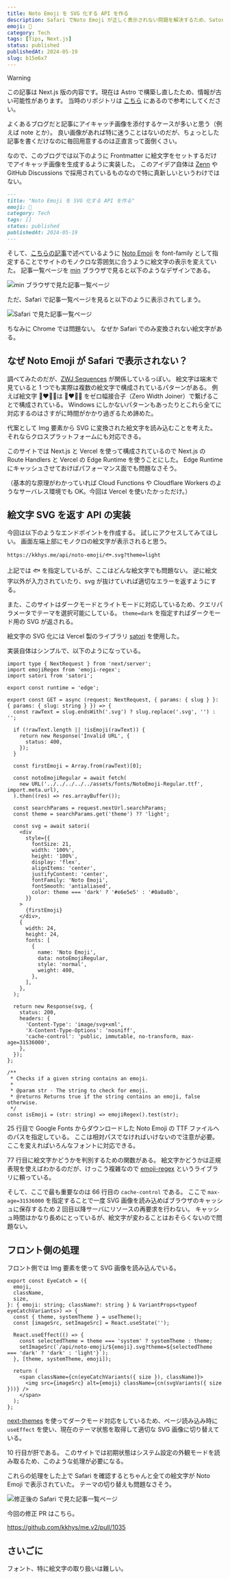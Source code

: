 ```yaml
---
title: Noto Emoji を SVG 化する API を作る
description: Safari でNoto Emoji が正しく表示されない問題を解決するため、Satori を使って絵文字を SVG 化する API を作成し、ブログのアイキャッチ画像として活用する方法を解説した記事である。
emoji: 🔄
category: Tech
tags: [Tips, Next.js]
status: published
publishedAt: 2024-05-19
slug: b15e6x7
---
```


> [!WARNING]
> この記事は Next.js 版の内容です。現在は Astro で構築し直したため、情報が古い可能性があります。
> 当時のリポジトリは [こちら](https://github.com/kkhys/me.v2) にあるので参考にしてください。

よくあるブログだと記事にアイキャッチ画像を添付するケースが多いと思う（例えば note とか）。
良い画像があれば特に迷うことはないのだが、ちょっとした記事を書くだけなのに毎回用意するのは正直言って面倒くさい。

なので、このブログでは以下のように Frontmatter に絵文字をセットするだけでアイキャッチ画像を生成するように実装した。
このアイデア自体は [Zenn](https://zenn.dev) や GitHub Discussions で採用されているものなので特に真新しいというわけではない。

```md title="index.mdx"
---
title: "Noto Emoji を SVG 化する API を作る"
emoji: 🔄
category: Tech
tags: []
status: published
publishedAt: 2024-05-19
---
```

そして、[こちらの記事](/blog/posts/b1fw2ts#h1ne0dv)で述べているように [Noto Emoji](https://fonts.google.com/noto/specimen/Noto+Emoji) を font-family として指定することでサイトのモノクロな雰囲気に合うように絵文字の表示を変えていた。
記事一覧ページを [min](https://minbrowser.org) ブラウザで見ると以下のようなデザインである。

![min ブラウザで見た記事一覧ページ](./01.png)

ただ、Safari で記事一覧ページを見ると以下のように表示されてしまう。

![Safari で見た記事一覧ページ](./02.png)

ちなみに Chrome では問題ない。
なぜか Safari でのみ変換されない絵文字がある。

## なぜ Noto Emoji が Safari で表示されない？

調べてみたのだが、[ZWJ Sequences](https://emojipedia.org/emoji-zwj-sequence) が関係しているっぽい。
絵文字は端末で見ていると 1 つでも実際は複数の絵文字で構成されているパターンがある。
例えば絵文字 👩‍❤️‍💋‍👨は 👩❤️💋👨 をゼロ幅接合子（Zero Width Joiner）で繋げることで構成されている。
Windows にしかないパターンもあったりとこれら全てに対応するのはさすがに時間がかかり過ぎるため諦めた。

代案として Img 要素から SVG に変換された絵文字を読み込むことを考えた。
それならクロスプラットフォームにも対応できる。

このサイトでは Next.js と Vercel を使って構成されているので Next.js の Route Handlers と Vercel の Edge Runtime を使うことにした。
Edge Runtime にキャッシュさせておけばパフォーマンス面でも問題なさそう。

（基本的な原理がわかっていれば Cloud Functions や Cloudflare Workers のようなサーバレス環境でも OK。今回は Vercel を使いたかっただけ。）

## 絵文字 SVG を返す API の実装

今回は以下のようなエンドポイントを作成する。
試しにアクセスしてみてほしい。
画面左端上部にモノクロの絵文字が表示されると思う。

```text
https://kkhys.me/api/noto-emoji/🐟.svg?theme=light
```

上記では 🐟 を指定しているが、ここはどんな絵文字でも問題ない。
逆に絵文字以外が入力されていたり、svg が抜けていれば適切なエラーを返すようにする。

また、このサイトはダークモードとライトモードに対応しているため、クエリパラメータでテーマを選択可能にしている。
`theme=dark` を指定すればダークモード用の SVG が返される。

絵文字の SVG 化には Vercel 製のライブラリ [satori](https://github.com/vercel/satori) を使用した。

実装自体はシンプルで、以下のようになっている。

```tsx title="app/api/noto-emoji/[slug]/route.tsx" showLineNumbers
import type { NextRequest } from 'next/server';
import emojiRegex from 'emoji-regex';
import satori from 'satori';

export const runtime = 'edge';

export const GET = async (request: NextRequest, { params: { slug } }: { params: { slug: string } }) => {
  const rawText = slug.endsWith('.svg') ? slug.replace('.svg', '') : '';

  if (!rawText.length || !isEmoji(rawText)) {
    return new Response('Invalid URL', {
      status: 400,
    });
  }

  const firstEmoji = Array.from(rawText)[0];

  const notoEmojiRegular = await fetch(
    new URL('../../../../../assets/fonts/NotoEmoji-Regular.ttf', import.meta.url),
  ).then((res) => res.arrayBuffer());

  const searchParams = request.nextUrl.searchParams;
  const theme = searchParams.get('theme') ?? 'light';

  const svg = await satori(
    <div
      style={{
        fontSize: 21,
        width: '100%',
        height: '100%',
        display: 'flex',
        alignItems: 'center',
        justifyContent: 'center',
        fontFamily: 'Noto Emoji',
        fontSmooth: 'antialiased',
        color: theme === 'dark' ? '#e6e5e5' : '#0a0a0b',
      }}
    >
      {firstEmoji}
    </div>,
    {
      width: 24,
      height: 24,
      fonts: [
        {
          name: 'Noto Emoji',
          data: notoEmojiRegular,
          style: 'normal',
          weight: 400,
        },
      ],
    },
  );

  return new Response(svg, {
    status: 200,
    headers: {
      'Content-Type': 'image/svg+xml',
      'X-Content-Type-Options': 'nosniff',
      'cache-control': 'public, immutable, no-transform, max-age=31536000',
    },
  });
};

/**
 * Checks if a given string contains an emoji.
 *
 * @param str - The string to check for emoji.
 * @returns Returns true if the string contains an emoji, false otherwise.
 */
const isEmoji = (str: string) => emojiRegex().test(str);
```

25 行目で Google Fonts からダウンロードした Noto Emoji の TTF ファイルへのパスを指定している。
ここは相対パスでなければいけないので注意が必要。
ここを変えればいろんなフォントに対応できる。

77 行目に絵文字かどうかを判別するための関数がある。
絵文字かどうかは正規表現を使えばわかるのだが、けっこう複雑なので [emoji-regex](https://github.com/mathiasbynens/emoji-regex) というライブラリに頼っている。

そして、ここで最も重要なのは 66 行目の `cache-control` である。
ここで `max-age=31536000` を指定することで一度 SVG 画像を読み込めばブラウザのキャッシュに保存するため 2 回目以降サーバにリソースの再要求を行わない。
キャッシュ時間はかなり長めにとっているが、絵文字が変わることはおそらくないので問題ない。

## フロント側の処理

フロント側では Img 要素を使って SVG 画像を読み込んでいる。

```tsx title="ui/post/eye-catch/index.tsx" showLineNumbers
export const EyeCatch = ({
  emoji,
  className,
  size,
}: { emoji: string; className?: string } & VariantProps<typeof eyeCatchVariants>) => {
  const { theme, systemTheme } = useTheme();
  const [imageSrc, setImageSrc] = React.useState('');

  React.useEffect(() => {
    const selectedTheme = theme === 'system' ? systemTheme : theme;
    setImageSrc(`/api/noto-emoji/${emoji}.svg?theme=${selectedTheme === 'dark' ? 'dark' : 'light'}`);
  }, [theme, systemTheme, emoji]);

  return (
    <span className={cn(eyeCatchVariants({ size }), className)}>
      <img src={imageSrc} alt={emoji} className={cn(svgVariants({ size }))} />
    </span>
  );
};
```

[next-themes](https://github.com/pacocoursey/next-themes) を使ってダークモード対応をしているため、ページ読み込み時に `useEffect` を使い、現在のテーマ状態を取得して適切な SVG 画像に切り替えている。

10 行目が肝である。
このサイトでは初期状態はシステム設定の外観モードを読み取るため、このような処理が必要になる。

これらの処理をした上で Safari を確認するとちゃんと全ての絵文字が Noto Emoji で表示されていた。
テーマの切り替えも問題なさそう。

![修正後の Safari で見た記事一覧ページ](./03.png)

今回の修正 PR はこちら。

https://github.com/kkhys/me.v2/pull/1035

## さいごに

フォント、特に絵文字の取り扱いは難しい。
